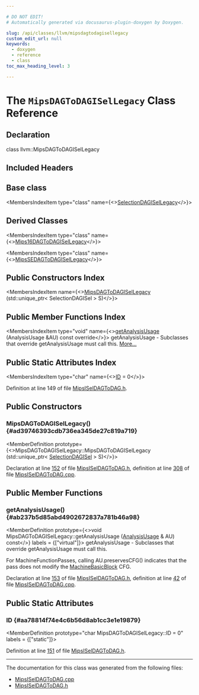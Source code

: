 ```yaml
---

# DO NOT EDIT!
# Automatically generated via docusaurus-plugin-doxygen by Doxygen.

slug: /api/classes/llvm/mipsdagtodagisellegacy
custom_edit_url: null
keywords:
  - doxygen
  - reference
  - class
toc_max_heading_level: 3

---
```





# The `MipsDAGToDAGISelLegacy` Class Reference

<DoxygenPage pluginConfig={pluginConfig}>



## Declaration

<CodeBlock>class llvm::MipsDAGToDAGISelLegacy</CodeBlock>

## Included Headers

<IncludesList>
<IncludesListItem
  filePath="Target/Mips/MipsISelDAGToDAG.h"
  permalink="/docs/api/files/lib/lib/target/lib/target/mips/mipsiseldagtodag-h"
  isLocal="true" />
</IncludesList>

## Base class

<MembersIndex>

<MembersIndexItem
  type="class"
  name={<><a href="/docs/api/classes/llvm/selectiondagisellegacy">SelectionDAGISelLegacy</a></>}>
</MembersIndexItem>

</MembersIndex>

## Derived Classes

<MembersIndex>

<MembersIndexItem
  type="class"
  name={<><a href="/docs/api/classes/llvm/mips16dagtodagisellegacy">Mips16DAGToDAGISelLegacy</a></>}>
</MembersIndexItem>

<MembersIndexItem
  type="class"
  name={<><a href="/docs/api/classes/llvm/mipssedagtodagisellegacy">MipsSEDAGToDAGISelLegacy</a></>}>
</MembersIndexItem>

</MembersIndex>

## Public Constructors Index

<MembersIndex>

<MembersIndexItem
  name={<><a href="#ad39746393cdb736ea345de27c819a719">MipsDAGToDAGISelLegacy</a> (std::unique&#95;ptr&lt; SelectionDAGISel &gt; S)</>}>
</MembersIndexItem>

</MembersIndex>

## Public Member Functions Index

<MembersIndex>

<MembersIndexItem
  type="void"
  name={<><a href="#ab237b5d85abd4902672837a781b46a98">getAnalysisUsage</a> (AnalysisUsage &amp;AU) const override</>}>
getAnalysisUsage - Subclasses that override getAnalysisUsage must call this. <a href="#ab237b5d85abd4902672837a781b46a98">More...</a>
</MembersIndexItem>

</MembersIndex>

## Public Static Attributes Index

<MembersIndex>

<MembersIndexItem
  type="char"
  name={<><a href="#aa78814f74e4c6b56d8ab1cc3e1e19879">ID</a> = 0</>}>
</MembersIndexItem>

</MembersIndex>


Definition at line 149 of file <a href="/docs/api/files/lib/lib/target/lib/target/mips/mipsiseldagtodag-h">MipsISelDAGToDAG.h</a>.

<SectionDefinition>

## Public Constructors

### MipsDAGToDAGISelLegacy() {#ad39746393cdb736ea345de27c819a719}

<MemberDefinition
  prototype={<>MipsDAGToDAGISelLegacy::MipsDAGToDAGISelLegacy (std::unique&#95;ptr&lt; <a href="/docs/api/classes/llvm/selectiondagisel">SelectionDAGISel</a> &gt; S)</>}>

Declaration at line <a href="/docs/api/files/lib/lib/target/lib/target/mips/mipsiseldagtodag-h/#l00152">152</a> of file <a href="/docs/api/files/lib/lib/target/lib/target/mips/mipsiseldagtodag-h">MipsISelDAGToDAG.h</a>, definition at line <a href="/docs/api/files/lib/lib/target/lib/target/mips/mipsiseldagtodag-cpp/#l00308">308</a> of file <a href="/docs/api/files/lib/lib/target/lib/target/mips/mipsiseldagtodag-cpp">MipsISelDAGToDAG.cpp</a>.
</MemberDefinition>

</SectionDefinition>

<SectionDefinition>

## Public Member Functions

### getAnalysisUsage() {#ab237b5d85abd4902672837a781b46a98}

<MemberDefinition
  prototype={<>void MipsDAGToDAGISelLegacy::getAnalysisUsage (<a href="/docs/api/classes/llvm/analysisusage">AnalysisUsage</a> &amp; AU) const</>}
  labels = {["virtual"]}>
getAnalysisUsage - Subclasses that override getAnalysisUsage must call this.

For MachineFunctionPasses, calling AU.preservesCFG() indicates that the pass does not modify the <a href="/docs/api/classes/llvm/machinebasicblock">MachineBasicBlock</a> CFG.

Declaration at line <a href="/docs/api/files/lib/lib/target/lib/target/mips/mipsiseldagtodag-h/#l00153">153</a> of file <a href="/docs/api/files/lib/lib/target/lib/target/mips/mipsiseldagtodag-h">MipsISelDAGToDAG.h</a>, definition at line <a href="/docs/api/files/lib/lib/target/lib/target/mips/mipsiseldagtodag-cpp/#l00042">42</a> of file <a href="/docs/api/files/lib/lib/target/lib/target/mips/mipsiseldagtodag-cpp">MipsISelDAGToDAG.cpp</a>.
</MemberDefinition>

</SectionDefinition>

<SectionDefinition>

## Public Static Attributes

### ID {#aa78814f74e4c6b56d8ab1cc3e1e19879}

<MemberDefinition
  prototype="char MipsDAGToDAGISelLegacy::ID = 0"
  labels = {["static"]}>

Definition at line <a href="/docs/api/files/lib/lib/target/lib/target/mips/mipsiseldagtodag-h/#l00151">151</a> of file <a href="/docs/api/files/lib/lib/target/lib/target/mips/mipsiseldagtodag-h">MipsISelDAGToDAG.h</a>.
</MemberDefinition>

</SectionDefinition>

<hr/>

The documentation for this class was generated from the following files:

<ul>
<li><a href="/docs/api/files/lib/lib/target/lib/target/mips/mipsiseldagtodag-cpp">MipsISelDAGToDAG.cpp</a></li>
<li><a href="/docs/api/files/lib/lib/target/lib/target/mips/mipsiseldagtodag-h">MipsISelDAGToDAG.h</a></li>
</ul>

</DoxygenPage>
